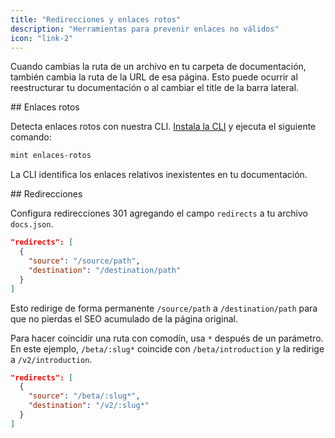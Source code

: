 ```yaml
---
title: "Redirecciones y enlaces rotos"
description: "Herramientas para prevenir enlaces no válidos"
icon: "link-2"
---
```


Cuando cambias la ruta de un archivo en tu carpeta de documentación, también cambia la ruta de la URL de esa página. Esto puede ocurrir al reestructurar tu documentación o al cambiar el title de la barra lateral.

<div id="broken-links">
  ## Enlaces rotos
</div>

Detecta enlaces rotos con nuestra CLI. [Instala la CLI](/es/installation) y ejecuta el siguiente comando:

```bash
mint enlaces-rotos
```

La CLI identifica los enlaces relativos inexistentes en tu documentación.

<div id="redirects">
  ## Redirecciones
</div>

Configura redirecciones 301 agregando el campo `redirects` a tu archivo `docs.json`.

```json
"redirects": [
  {
    "source": "/source/path",
    "destination": "/destination/path"
  }
]
```

Esto redirige de forma permanente `/source/path` a `/destination/path` para que no pierdas el SEO acumulado de la página original.

Para hacer coincidir una ruta con comodín, usa `*` después de un parámetro. En este ejemplo, `/beta/:slug*` coincide con `/beta/introduction` y la redirige a `/v2/introduction`.

```json
"redirects": [
  {
    "source": "/beta/:slug*",
    "destination": "/v2/:slug*"
  }
]
```
